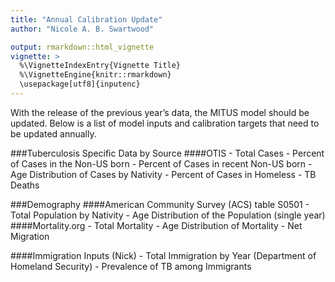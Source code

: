 ```yaml
---
title: "Annual Calibration Update"
author: "Nicole A. B. Swartwood"

output: rmarkdown::html_vignette
vignette: >
  %\VignetteIndexEntry{Vignette Title}
  %\VignetteEngine{knitr::rmarkdown}
  \usepackage[utf8]{inputenc}
---
```


With the release of the previous year's data, the MITUS model should be updated. Below is a list of model inputs and calibration targets that need to be updated annually. 

###Tuberculosis Specific Data by Source 
####OTIS
-    Total Cases 
-    Percent of Cases in the Non-US born 
-    Percent of Cases in recent Non-US born
-    Age Distribution of Cases by Nativity 
-    Percent of Cases in Homeless 
-    TB Deaths 

###Demography
####American Community Survey (ACS) table S0501
-    Total Population by Nativity 
-    Age Distribution of the Population (single year)  
####Mortality.org 
-    Total Mortality 
-    Age Distribution of Mortality 
-    Net Migration 

####Immigration Inputs (Nick)
-    Total Immigration by Year (Department of Homeland Security)
-    Prevalence of TB among Immigrants
